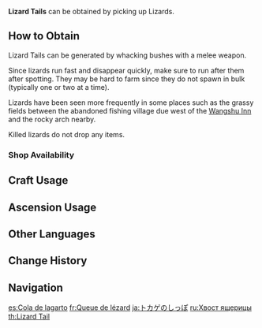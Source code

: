 {{Item Infobox
|id           = 100083
|image        = Item_Lizard Tail.png
|type         = Materials
|description  = A lizard tail that curled up after losing its owner. Very bitter, but has skin hardening properties.
|source1      = Gathered by hunting Lizards
}}
'''Lizard Tails''' can be obtained by picking up Lizards.

==How to Obtain==
Lizard Tails can be generated by whacking bushes with a melee weapon.

Since lizards run fast and disappear quickly, make sure to run after them after spotting. They may be hard to farm since they do not spawn in bulk (typically one or two at a time).

Lizards have been seen more frequently in some places such as the grassy fields between the abandoned fishing village due west of the [[Wangshu Inn]] and the rocky arch nearby.

Killed lizards do not drop any items.

===Shop Availability===
{{Shop Availability}}

==Craft Usage==
{{Craft Usage}}

==Ascension Usage==
{{Ascension Usage}}
<!--
==Gallery==
<gallery>
Lizard.png|In the wild
</gallery>
-->
==Other Languages==
{{Other Languages
|default_hidden = 1
|en      = Lizard Tail
|zhs     = 蜥蜴尾巴
|zhs_rm  = Xīyì Wěibā
|zht     = 蜥蜴尾巴
|zht_rm  = Xīyì Wěibā
|ja      = トカゲのしっぽ
|ja_rm   = Tokage no Shippo
|ko      = 도마뱀 꼬리
|ko_rm   = Domabaem Kkori
|es      = Cola de lagarto
|fr      = Queue de lézard
|ru      = Хвост ящерицы
|th      = Lizard Tail
|vi      = Đuôi Rồng Đất
|de      = Echsenschwanz
|id      = Lizard Tail
|pt      = Cauda de Lagarto
|tr      = Kertenkele Kuyruğu
|it      = Coda di lucertola
}}

==Change History==
{{Change History|1.0}}

==Navigation==
{{Material Navbox|type=Crafting Materials}}

[[es:Cola de lagarto]]
[[fr:Queue de lézard]]
[[ja:トカゲのしっぽ]]
[[ru:Хвост ящерицы]]
[[th:Lizard Tail]]